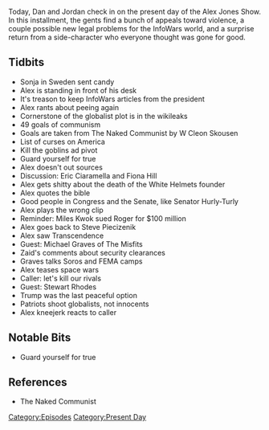 {{DEFAULTSORT:
    #_EPISODE_0368:November 11-12, 2019
}}{{Episode
    | title             = November 11-12, 2019
    | caption           = Listen to this episode on [https://knowledgefight.libsyn.com/knowledge-fight-november-11-12-2019 Libsyn] [https://open.spotify.com/episode/3atC4JfPOD7MXhUKE7IK9H Spotify], Read the [[Transcript/368: November 11-12, 2019|Unofficial Transcript]]
    | episodeNumber     = 368
    | length            = 01:52:38
    | airDate           = November 13, 2019
    | coverageStartDate = November 11, 2019
    | coverageEndDate   = November 12, 2019
    | episodeType       = [[:Category:Present Day|Present Day]]
    | appearance        = [[W Cleon Skousen]], [[Eric Ciaramella]], [[Fiona Hill]], [[Miles Kwok]], [[Roger Stone]], [[Steve Piecizenik]], [[Michael Graves]], [[Mark Zaid]], [[Stewart Rhodes]]
    | previousEpisode   = [[367: April 23, 2013]]
    | nextEpisode       = [[369: November 13, 2019]]
}}

{{Stub}}

Today, Dan and Jordan check in on the present day of the Alex Jones Show. In this installment, the gents find a bunch of appeals toward violence, a couple possible new legal problems for the InfoWars world, and a surprise return from a side-character who everyone thought was gone for good.

==Tidbits==

*Sonja in Sweden sent candy
*Alex is standing in front of his desk
*It's treason to keep InfoWars articles from the president
*Alex rants about peeing again
*Cornerstone of the globalist plot is in the wikileaks
*49 goals of communism
*Goals are taken from The Naked Communist by W Cleon Skousen
*List of curses on America
*Kill the goblins ad pivot
*Guard yourself for true
*Alex doesn't out sources
*Discussion: Eric Ciaramella and Fiona Hill
*Alex gets shitty about the death of the White Helmets founder
*Alex quotes the bible
*Good people in Congress and the Senate, like Senator Hurly-Turly
*Alex plays the wrong clip
*Reminder: Miles Kwok sued Roger for $100 million
*Alex goes back to Steve Piecizenik
*Alex saw Transcendence
*Guest: Michael Graves of The Misfits
*Zaid's comments about security clearances
*Graves talks Soros and FEMA camps
*Alex teases space wars
*Caller: let's kill our rivals
*Guest: Stewart Rhodes
*Trump was the last peaceful option
*Patriots shoot globalists, not innocents
*Alex kneejerk reacts to caller

==Notable Bits==

*Guard yourself for true

==References==

*The Naked Communist

[[Category:Episodes]]
[[Category:Present Day]]
